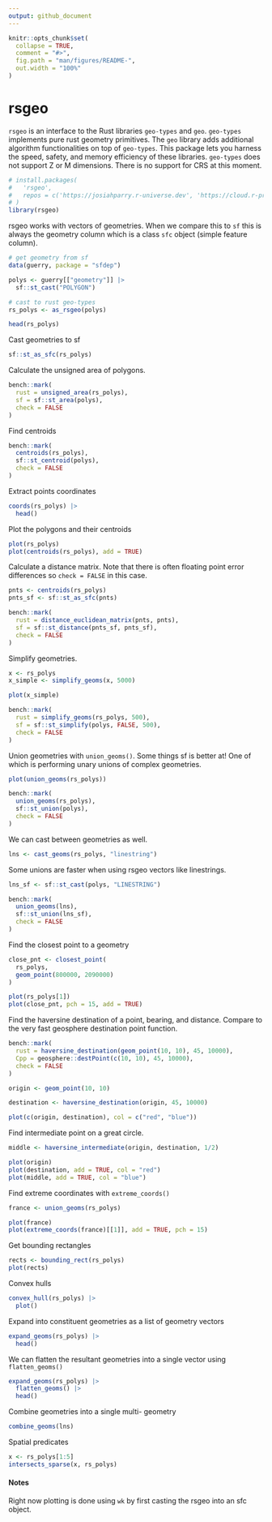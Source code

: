 ```yaml
---
output: github_document
---
```


<!-- README.md is generated from README.Rmd. Please edit that file -->

```r
knitr::opts_chunk$set(
  collapse = TRUE,
  comment = "#>",
  fig.path = "man/figures/README-",
  out.width = "100%"
)
```

# rsgeo

`rsgeo` is an interface to the Rust libraries `geo-types` and `geo`. `geo-types` implements pure rust geometry primitives. The `geo` library adds additional algorithm functionalities on top of `geo-types`. This package lets you harness the speed, safety, and memory efficiency of these libraries. `geo-types` does not support Z or M dimensions. There is no support for CRS at this moment.

```r
# install.packages(
#   'rsgeo', 
#   repos = c('https://josiahparry.r-universe.dev', 'https://cloud.r-project.org')
# )
library(rsgeo)
```

rsgeo works with vectors of geometries. When we compare this to `sf` this is always the geometry column which is a class `sfc` object (simple feature column).

```r
# get geometry from sf
data(guerry, package = "sfdep")

polys <- guerry[["geometry"]] |>
  sf::st_cast("POLYGON")

# cast to rust geo-types
rs_polys <- as_rsgeo(polys)

head(rs_polys)
```

Cast geometries to sf

```r
sf::st_as_sfc(rs_polys)
```


Calculate the unsigned area of polygons. 

```r
bench::mark(
  rust = unsigned_area(rs_polys),
  sf = sf::st_area(polys),
  check = FALSE
)
```
Find centroids 

```r
bench::mark(
  centroids(rs_polys),
  sf::st_centroid(polys),
  check = FALSE
)
```
Extract points coordinates

```r
coords(rs_polys) |> 
  head()
```

Plot the polygons and their centroids

```r
plot(rs_polys)
plot(centroids(rs_polys), add = TRUE)
```

Calculate a distance matrix. Note that there is often floating point error differences so `check = FALSE` in this case.

```r
pnts <- centroids(rs_polys)
pnts_sf <- sf::st_as_sfc(pnts)

bench::mark(
  rust = distance_euclidean_matrix(pnts, pnts),
  sf = sf::st_distance(pnts_sf, pnts_sf),
  check = FALSE
)

```

Simplify geometries. 

```r
x <- rs_polys
x_simple <- simplify_geoms(x, 5000)

plot(x_simple)
```

```r
bench::mark(
  rust = simplify_geoms(rs_polys, 500),
  sf = sf::st_simplify(polys, FALSE, 500),
  check = FALSE
)
```

Union geometries with `union_geoms()`. Some things sf is better at! One of which is performing unary unions of complex geometries.


```r
plot(union_geoms(rs_polys))

bench::mark(
  union_geoms(rs_polys),
  sf::st_union(polys),
  check = FALSE
)
```

We can cast between geometries as well.

```r
lns <- cast_geoms(rs_polys, "linestring")
```

Some unions are faster when using rsgeo vectors like linestrings. 

```r
lns_sf <- sf::st_cast(polys, "LINESTRING")

bench::mark(
  union_geoms(lns),
  sf::st_union(lns_sf),
  check = FALSE
)
```


Find the closest point to a geometry

```r
close_pnt <- closest_point(
  rs_polys, 
  geom_point(800000, 2090000)
)

plot(rs_polys[1])
plot(close_pnt, pch = 15, add = TRUE)
```

Find the haversine destination of a point, bearing, and distance. Compare to the very fast geosphere destination point function. 

```r
bench::mark(
  rust = haversine_destination(geom_point(10, 10), 45, 10000),
  Cpp = geosphere::destPoint(c(10, 10), 45, 10000),
  check = FALSE
)
```


```r
origin <- geom_point(10, 10)

destination <- haversine_destination(origin, 45, 10000)

plot(c(origin, destination), col = c("red", "blue"))
```

Find intermediate point on a great circle.

```r
middle <- haversine_intermediate(origin, destination, 1/2)

plot(origin)
plot(destination, add = TRUE, col = "red")
plot(middle, add = TRUE, col = "blue")
```

<!-- Utilize the chaikin smoothing algorithm with 5 iterations. -->

<!-- ```{r} -->
<!-- region <- rs_polys[[2]] -->
<!-- plot(chaikin_smoothing(region, 5)) -->
<!-- ``` -->

Find extreme coordinates with `extreme_coords()`


```r
france <- union_geoms(rs_polys)

plot(france)
plot(extreme_coords(france)[[1]], add = TRUE, pch = 15)
```

Get bounding rectangles

```r
rects <- bounding_rect(rs_polys)
plot(rects)
```

Convex hulls

```r
convex_hull(rs_polys) |> 
  plot()
```

Expand into constituent geometries as a list of geometry vectors

```r
expand_geoms(rs_polys) |> 
  head()
```
We can flatten the resultant geometries into a single vector using `flatten_geoms()`

```r
expand_geoms(rs_polys) |> 
  flatten_geoms() |> 
  head()
```

Combine geometries into a single multi- geometry

```r
combine_geoms(lns)
```


Spatial predicates 

```r
x <- rs_polys[1:5]
intersects_sparse(x, rs_polys)
```


<!-- Convert to and from wkb and wkt -->

<!-- ```{r} -->
<!-- wkt <- wkt_from_geoms(x) -->
<!-- wkt_to_geoms(wkt) -->
<!-- ``` -->

<!-- ```{r} -->
<!-- wkb <- wkb_from_geoms(x) -->
<!-- head(wkb[[1]]) -->

<!-- wkb_to_geoms(wkb) -->
<!-- ``` -->


#### Notes

Right now plotting is done using `wk` by first casting the rsgeo into an sfc object.
